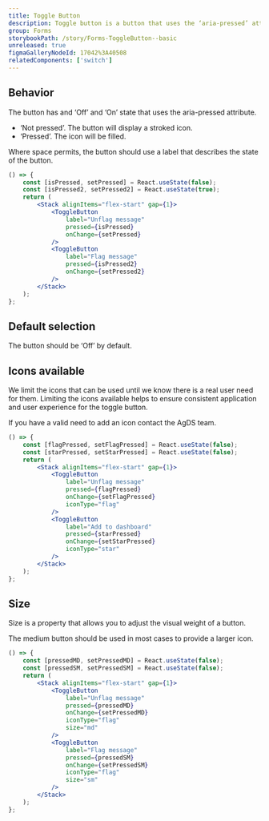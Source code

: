 ```yaml
---
title: Toggle Button
description: Toggle button is a button that uses the ‘aria-pressed’ attribute to an element with a role of button to represent and on/off state.
group: Forms
storybookPath: /story/Forms-ToggleButton--basic
unreleased: true
figmaGalleryNodeId: 17042%3A40508
relatedComponents: ['switch']
---
```


## Behavior

The button has and ‘Off’ and ‘On’ state that uses the aria-pressed attribute.

- ‘Not pressed’. The button will display a stroked icon.
- ‘Pressed’. The icon will be filled.

Where space permits, the button should use a label that describes the state of the button.

```jsx live
() => {
	const [isPressed, setPressed] = React.useState(false);
	const [isPressed2, setPressed2] = React.useState(true);
	return (
		<Stack alignItems="flex-start" gap={1}>
			<ToggleButton
				label="Unflag message"
				pressed={isPressed}
				onChange={setPressed}
			/>
			<ToggleButton
				label="Flag message"
				pressed={isPressed2}
				onChange={setPressed2}
			/>
		</Stack>
	);
};
```

## Default selection

The button should be ‘Off’ by default.

## Icons available

We limit the icons that can be used until we know there is a real user need for them. Limiting the icons available helps to ensure consistent application and user experience for the toggle button.

If you have a valid need to add an icon contact the AgDS team.

```jsx live
() => {
	const [flagPressed, setFlagPressed] = React.useState(false);
	const [starPressed, setStarPressed] = React.useState(false);
	return (
		<Stack alignItems="flex-start" gap={1}>
			<ToggleButton
				label="Unflag message"
				pressed={flagPressed}
				onChange={setFlagPressed}
				iconType="flag"
			/>
			<ToggleButton
				label="Add to dashboard"
				pressed={starPressed}
				onChange={setStarPressed}
				iconType="star"
			/>
		</Stack>
	);
};
```

## Size

Size is a property that allows you to adjust the visual weight of a button.

The medium button should be used in most cases to provide a larger icon.

```jsx live
() => {
	const [pressedMD, setPressedMD] = React.useState(false);
	const [pressedSM, setPressedSM] = React.useState(false);
	return (
		<Stack alignItems="flex-start" gap={1}>
			<ToggleButton
				label="Unflag message"
				pressed={pressedMD}
				onChange={setPressedMD}
				iconType="flag"
				size="md"
			/>
			<ToggleButton
				label="Flag message"
				pressed={pressedSM}
				onChange={setPressedSM}
				iconType="flag"
				size="sm"
			/>
		</Stack>
	);
};
```
